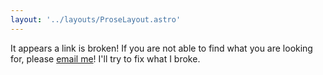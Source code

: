 ```yaml
---
layout: '../layouts/ProseLayout.astro'
---
```


<Uhoh />

It appears a link is broken! If you are not able to find what you are looking for, please [email me](mailto:buttskyle96@gmail.com)! I'll try to fix what I broke.
